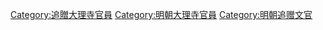 [[Category:追贈大理寺官員|Category:追贈大理寺官員]]
[[Category:明朝大理寺官員|Category:明朝大理寺官員]]
[[Category:明朝追赠文官|Category:明朝追赠文官]]